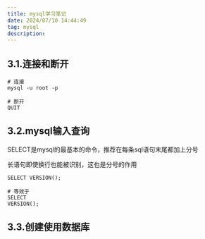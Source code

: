 ```yaml
---
title: mysql学习笔记
date: 2024/07/10 14:44:49
tag: mysql
description:
---
```


## 3.1.连接和断开
```
# 连接
mysql -u root -p

# 断开
QUIT
```

## 3.2.mysql输入查询
SELECT是mysql的最基本的命令，推荐在每条sql语句末尾都加上分号

长语句即使换行也能被识别，这也是分号的作用
```
SELECT VERSION();

# 等效于
SELECT
VERSION();
```

## 3.3.创建使用数据库
